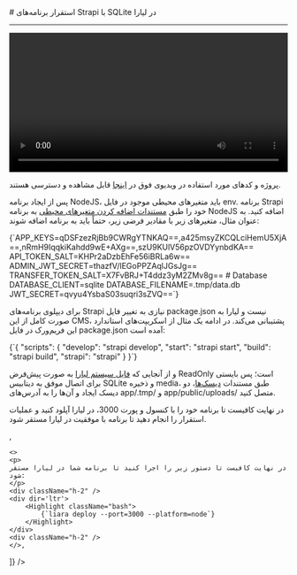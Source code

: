

<Layout>
<Head>
<title>مستندات استقرار برنامه‌های Strapi با SQLite - لیارا</title>
</Head>
# استقرار برنامه‌های Strapi با SQLite در لیارا
<hr className="mb-2" />

<video
    src="https://files.liara.ir/liara/strapi/strapi-sqlite.mp4"
    controls="controls"
    className="block w-full"
    width="100%"
/>
<div className="h-2" />
<Alert variant="success">
<p>
پروژه و کدهای مورد استفاده در ویدیوی فوق در <a href="https://github.com/liara-cloud/strapi-getting-started/tree/master" className="text-[#2196f3] ">اینجا</a> قابل مشاهده و دسترسی هستند.
</p>
</Alert>

پس از ایجاد برنامه NodeJS، باید متغیرهای محیطی موجود در فایل <Important>env.</Important> برنامه Strapi خود را طبق <a href="../../../details/envs" className="text-[#2196f3] ">مستندات اضافه کردن متغیرهای محیطی</a> به برنامه NodeJS اضافه کنید. به عنوان مثال، متغیرهای زیر با مقادیر فرضی زیر، حتماً باید به برنامه اضافه شوند:

<div className="h-2" />
    <div dir='ltr'>
        <Highlight className="bash">
            {`APP_KEYS=qDSFzezRjBb9CWRgYTNKAQ==,a425msyZKCQLciHemU5XjA==,nRmH9IqqkiKahdd9wE+AXg==,szU9KUlV56pzOVDYynbdKA==
API_TOKEN_SALT=KHPr2aDzbEhFe56iBRLa6w==
ADMIN_JWT_SECRET=thazfV/lEGoPPZAqlJGsJg==
TRANSFER_TOKEN_SALT=X7FvBRJ+T4ddz3yM2ZMv8g==
# Database
DATABASE_CLIENT=sqlite
DATABASE_FILENAME=.tmp/data.db
JWT_SECRET=qvyu4YsbaS03suqri3sZVQ==`}
        </Highlight>
    </div>
<div className="h-2" />

برای دیپلوی برنامه‌های Strapi نیازی به تغییر فایل <Important>package.json</Important> نیست و لیارا به صورت کامل از این CMS، پشتیبانی می‌کند. در ادامه یک مثال از اسکریپت‌های استاندارد این فریم‌ورک در فایل <Important>package.json</Important> آمده است:

<div className="h-2" />
    <div dir='ltr'>
        <Highlight className="bash">
            {`{
    "scripts": {
        "develop": "strapi develop",
        "start": "strapi start",
        "build": "strapi build",
        "strapi": "strapi"
    }
}`}
        </Highlight>
    </div>
<div className="h-2" />

و از آنجایی که <a href="../../../details/file-system" className="text-[#2196f3] ">فایل سیستم لیارا</a> به صورت پیش‌فرض ReadOnly است؛ پس بایستی برای اتصال موفق به دیتابیس SQLite و ذخیره media، طبق مستندات <a href="../../../disks/about" className="text-[#2196f3] ">دیسک‌ها</a>، دو دیسک ایجاد و آن‌ها را به آدرس‌های <Important>app/.tmp/</Important> و <Important>app/public/uploads/</Important> متصل کنید.

<Section id="deploy" title="استقرار برنامه" />
<Tabs 
    tabs={["Liara Console", "Liara CLI"]} 
    content={[
    <>
    <p>در نهایت کافیست تا برنامه خود را با کنسول و پورت 3000، در لیارا آپلود کنید و عملیات استقرار را انجام دهید تا برنامه با موفقیت در لیارا مستقر شود.  </p>
    </>,

    <>
    <p>
    در نهایت کافیست تا دستور زیر را اجرا کنید تا برنامه شما در لیارا مستقر شود:
    </p>
    <div className="h-2" />
    <div dir='ltr'>
        <Highlight className="bash">
            {`liara deploy --port=3000 --platform=node`}
        </Highlight>
    </div>
    <div className="h-2" />
    </>,

]} 
/>

</Layout>